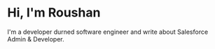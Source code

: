 # Hi, I'm Roushan

I'm a developer durned software engineer and write about Salesforce Admin & Developer.
